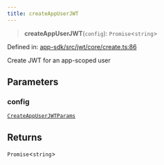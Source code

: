 ```yaml
---
title: createAppUserJWT
---
```


> **createAppUserJWT**(`config`): `Promise`\<`string`\>

Defined in: [app-sdk/src/jwt/core/create.ts:86](https://github.com/LIT-Protocol/Vincent/blob/5462864f5b471985671134e594d93faefcbfeb7e/packages/libs/app-sdk/src/jwt/core/create.ts#L86)

Create JWT for an app-scoped user

## Parameters

### config

[`CreateAppUserJWTParams`](/api-reference/app-sdk/jwt/interfaces/CreateAppUserJWTParams)

## Returns

`Promise`\<`string`\>
